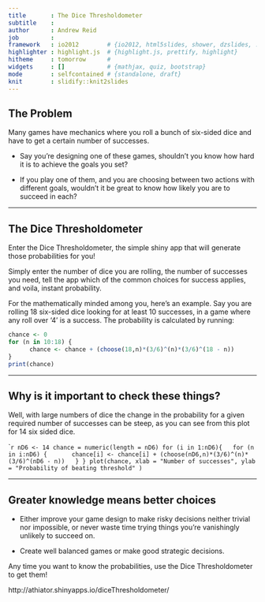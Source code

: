 ```yaml
---
title       : The Dice Thresholdometer
subtitle    : 
author      : Andrew Reid
job         : 
framework   : io2012        # {io2012, html5slides, shower, dzslides, ...}
highlighter : highlight.js  # {highlight.js, prettify, highlight}
hitheme     : tomorrow      # 
widgets     : []            # {mathjax, quiz, bootstrap}
mode        : selfcontained # {standalone, draft}
knit        : slidify::knit2slides
---
```


## The Problem

Many games have mechanics where you roll a bunch of six-sided dice and have to get a certain number of successes. 

  - Say you're designing one of these games, shouldn't you know how hard it is to achieve the goals you set?

  - If you play one of them, and you are choosing between two actions with different goals, wouldn't it be great to know how likely you are to succeed in each?

---

## The Dice Thresholdometer

Enter the Dice Thresholdometer, the simple shiny app that will generate those probabilities for you!

Simply enter the number of dice you are rolling, the number of successes you need, tell the app which of the common choices for success applies, and voila, instant probability.

For the mathematically minded among you, here's an example. Say you are rolling 18 six-sided dice looking for at least 10 successes, in a game where any roll over '4' is a success. The probability is calculated by running:

```r
chance <- 0
for (n in 10:18) {
      chance <- chance + (choose(18,n)*(3/6)^(n)*(3/6)^(18 - n))    
} 
print(chance)
```

---

## Why is it important to check these things? 

Well, with large numbers of dice the change in the probability for a given required number of successes can be steep, as you can see from this plot for 14 six sided dice.

````r
nD6 <- 14
chance = numeric(length = nD6)
for (i in 1:nD6){
  for (n in i:nD6) {
      chance[i] <- chance[i] + (choose(nD6,n)*(3/6)^(n)*(3/6)^(nD6 - n))
  }
}
plot(chance, xlab = "Number of successes", ylab = "Probability of beating threshold" )
```

---
## Greater knowledge means better choices

  - Either improve your game design to make risky decisions neither trivial nor impossible, or never waste time trying things you're vanishingly unlikely to succeed on. 

  - Create well balanced games or make good strategic decisions. 

Any time you want to know the probabilities, use the Dice Thresholdometer to get them!


http://athiator.shinyapps.io/diceThresholdometer/






